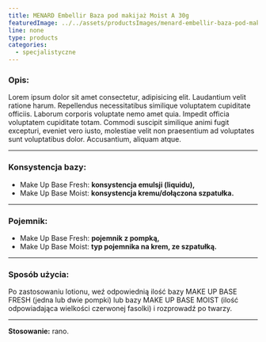 ```yaml
---
title: MENARD Embellir Baza pod makijaż Moist A 30g
featuredImage: ../../assets/productsImages/menard-embellir-baza-pod-makijaz-moist-a-30g.png
line: none
type: products
categories:
  - specjalistyczne
---
```


<h3>Opis:</h3>

Lorem ipsum dolor sit amet consectetur, adipisicing elit. Laudantium velit ratione harum. Repellendus necessitatibus similique voluptatem cupiditate officiis. Laborum corporis voluptate nemo amet quia. Impedit officia voluptatem cupiditate totam. Commodi suscipit similique animi fugit excepturi, eveniet vero iusto, molestiae velit non praesentium ad voluptates sunt voluptatibus dolor. Accusantium, aliquam atque.

---

### Konsystencja bazy:

- Make Up Base Fresh: **konsystencja emulsji (liquidu),**
- Make Up Base Moist: **konsystencja kremu/dołączona szpatułka.**

---

### Pojemnik:

- Make Up Base Fresh: **pojemnik z pompką,**
- Make Up Base Moist: **typ pojemnika na krem, ze szpatułką.**

---

### Sposób użycia:

Po zastosowaniu lotionu, weź odpowiednią ilość bazy MAKE UP BASE FRESH (jedna lub dwie pompki) lub bazy MAKE UP BASE MOIST (ilość odpowiadająca wielkości czerwonej fasolki) i rozprowadź po twarzy.

---

**Stosowanie:** rano.
